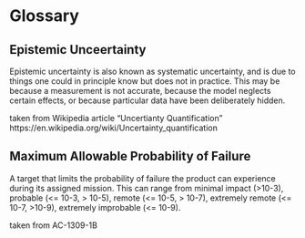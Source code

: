 # Glossary

## Epistemic Unceertainty

Epistemic uncertainty is also known as systematic uncertainty, and is due to things one could in principle know but does not in practice. This may be because a measurement is not accurate, because the model neglects certain effects, or because particular data have been deliberately hidden.

taken from Wikipedia article "Uncertianty Quantification" https://en.wikipedia.org/wiki/Uncertainty_quantification

## Maximum Allowable Probability of Failure

A target that limits the probability of failure the product can experience during its assigned mission.  This can range from minimal impact (>10-3), probable (<= 10-3, > 10-5),  remote (<= 10-5, > 10-7), extremely remote (<= 10-7, >10-9), extremely improbable (<= 10-9).

taken from AC-1309-1B